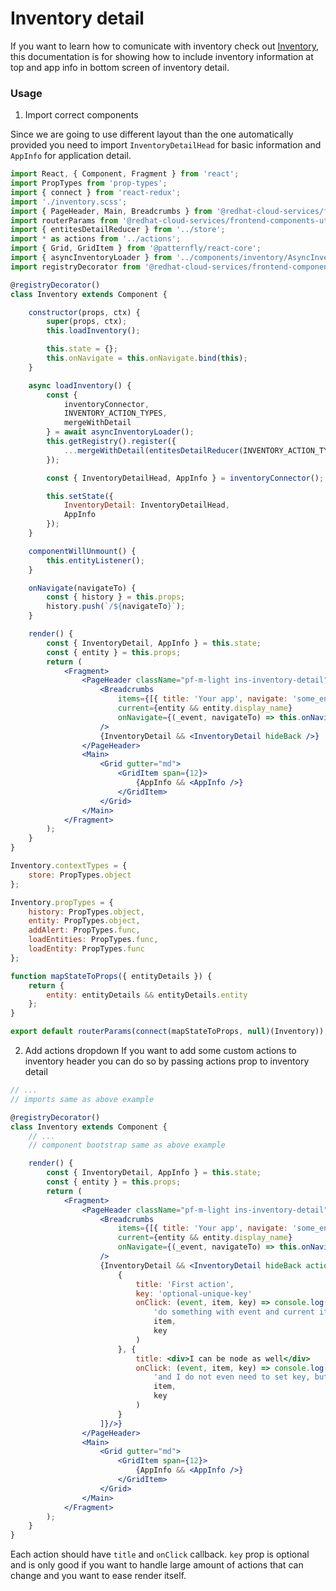 # Inventory detail
If you want to learn how to comunicate with inventory check out [Inventory](doc/components/inventory/inventory.md), this documentation is for showing how to include inventory information at top and app info in bottom screen of inventory detail.

### Usage
1) Import correct components

Since we are going to use different layout than the one automatically provided you need to import `InventoryDetailHead` for basic information and `AppInfo` for application detail.

```jsx
import React, { Component, Fragment } from 'react';
import PropTypes from 'prop-types';
import { connect } from 'react-redux';
import './inventory.scss';
import { PageHeader, Main, Breadcrumbs } from '@redhat-cloud-services/frontend-components';
import routerParams from '@redhat-cloud-services/frontend-components-utilities/files/RouterParams';
import { entitesDetailReducer } from '../store';
import * as actions from '../actions';
import { Grid, GridItem } from '@patternfly/react-core';
import { asyncInventoryLoader } from '../components/inventory/AsyncInventory';
import registryDecorator from '@redhat-cloud-services/frontend-components-utilities/files/Registry';

@registryDecorator()
class Inventory extends Component {

    constructor(props, ctx) {
        super(props, ctx);
        this.loadInventory();

        this.state = {};
        this.onNavigate = this.onNavigate.bind(this);
    }

    async loadInventory() {
        const {
            inventoryConnector,
            INVENTORY_ACTION_TYPES,
            mergeWithDetail
        } = await asyncInventoryLoader();
        this.getRegistry().register({
            ...mergeWithDetail(entitesDetailReducer(INVENTORY_ACTION_TYPES))
        });

        const { InventoryDetailHead, AppInfo } = inventoryConnector();

        this.setState({
            InventoryDetail: InventoryDetailHead,
            AppInfo
        });
    }

    componentWillUnmount() {
        this.entityListener();
    }

    onNavigate(navigateTo) {
        const { history } = this.props;
        history.push(`/${navigateTo}`);
    }

    render() {
        const { InventoryDetail, AppInfo } = this.state;
        const { entity } = this.props;
        return (
            <Fragment>
                <PageHeader className="pf-m-light ins-inventory-detail">
                    <Breadcrumbs
                        items={[{ title: 'Your app', navigate: 'some_endpoint' }]}
                        current={entity && entity.display_name}
                        onNavigate={(_event, navigateTo) => this.onNavigate(navigateTo)}
                    />
                    {InventoryDetail && <InventoryDetail hideBack />}
                </PageHeader>
                <Main>
                    <Grid gutter="md">
                        <GridItem span={12}>
                            {AppInfo && <AppInfo />}
                        </GridItem>
                    </Grid>
                </Main>
            </Fragment>
        );
    }
}

Inventory.contextTypes = {
    store: PropTypes.object
};

Inventory.propTypes = {
    history: PropTypes.object,
    entity: PropTypes.object,
    addAlert: PropTypes.func,
    loadEntities: PropTypes.func,
    loadEntity: PropTypes.func
};

function mapStateToProps({ entityDetails }) {
    return {
        entity: entityDetails && entityDetails.entity
    };
}

export default routerParams(connect(mapStateToProps, null)(Inventory));

```
        
2) Add actions dropdown
If you want to add some custom actions to inventory header you can do so by passing actions prop to inventory detail
```jsx
// ...
// imports same as above example

@registryDecorator()
class Inventory extends Component {
    // ...
    // component bootstrap same as above example

    render() {
        const { InventoryDetail, AppInfo } = this.state;
        const { entity } = this.props;
        return (
            <Fragment>
                <PageHeader className="pf-m-light ins-inventory-detail">
                    <Breadcrumbs
                        items={[{ title: 'Your app', navigate: 'some_endpoint' }]}
                        current={entity && entity.display_name}
                        onNavigate={(_event, navigateTo) => this.onNavigate(navigateTo)}
                    />
                    {InventoryDetail && <InventoryDetail hideBack actions={[
                        {
                            title: 'First action',
                            key: 'optional-unique-key'
                            onClick: (event, item, key) => console.log(
                                'do something with event and current item plus key',
                                item,
                                key
                            )
                        }, {
                            title: <div>I can be node as well</div>
                            onClick: (event, item, key) => console.log(
                                'and I do not even need to set key, but I will get it anyways',
                                item,
                                key
                            )
                        }
                    ]}/>}
                </PageHeader>
                <Main>
                    <Grid gutter="md">
                        <GridItem span={12}>
                            {AppInfo && <AppInfo />}
                        </GridItem>
                    </Grid>
                </Main>
            </Fragment>
        );
    }
}
```

Each action should have `title` and `onClick` callback. `key` prop is optional and is only good if you want to handle large amount of actions that can change and you want to ease render itself.
